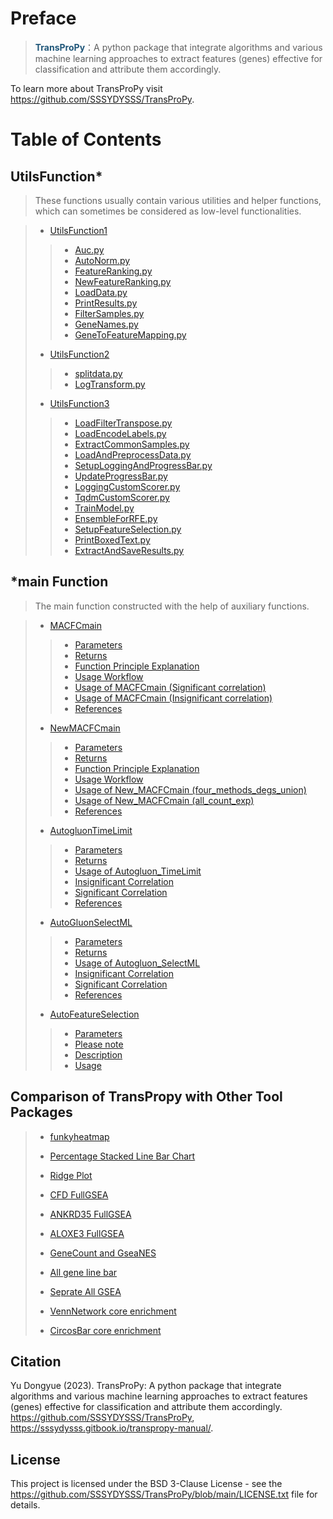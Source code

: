 # Preface {.unnumbered}

><b style="color: #1f5679;">TransProPy</b>：A python package that integrate algorithms and various machine learning approaches to extract features (genes) effective for classification and attribute them accordingly.

To learn more about TransProPy visit <https://github.com/SSSYDYSSS/TransProPy>.

# Table of Contents 

## UtilsFunction*

::: {.callout-note}
>These functions usually contain various utilities and helper functions, which can sometimes be considered as low-level functionalities.
:::

>
>* [UtilsFunction1](UtilsFunction1.html)
> 
>>* [Auc.py](#auc.py)
>>* [AutoNorm.py](#autonorm.py)
>>* [FeatureRanking.py](#featureranking.py)
>>* [NewFeatureRanking.py](#newfeatureranking.py)
>>* [LoadData.py](#loaddata.py)
>>* [PrintResults.py](#printresults.py)
>>* [FilterSamples.py](#filtersamples.py)
>>* [GeneNames.py](#genenames.py)
>>* [GeneToFeatureMapping.py](#genetofeaturemapping.py)
>
>* [UtilsFunction2](UtilsFunction2.html)
> 
>>* [splitdata.py](#splitdata.py)
>>* [LogTransform.py](#logtransform.py)
>
>* [UtilsFunction3](UtilsFunction3.html)
>
>>* [LoadFilterTranspose.py](#loadfiltertranspose.py)
>>* [LoadEncodeLabels.py](#loadencodelabels.py)
>>* [ExtractCommonSamples.py](#extractcommonsamples.py)
>>* [LoadAndPreprocessData.py](#loadandpreprocessdata.py)
>>* [SetupLoggingAndProgressBar.py](#setuploggingandprogressbar.py)
>>* [UpdateProgressBar.py](#updateprogressbar.py)
>>* [LoggingCustomScorer.py](#loggingcustomscorer.py)
>>* [TqdmCustomScorer.py](#tqdmcustomscorer.py)
>>* [TrainModel.py](#trainmodel.py)
>>* [EnsembleForRFE.py](#ensembleforrfe.py)
>>* [SetupFeatureSelection.py](#setupfeatureselection.py)
>>* [PrintBoxedText.py](#printboxedtext.py)
>>* [ExtractAndSaveResults.py](#extractandsaveresults.py)
>




## *main Function

::: {.callout-tip}
>The main function constructed with the help of auxiliary functions.
:::

>
>* [MACFCmain](MACFCmain.html)
>
>>* [Parameters](#parameters-a)
>>* [Returns](#returns-a)
>>* [Function Principle Explanation](#function-principle-explanation-a)
>>* [Usage Workflow](#usage-workflow-a)
>>* [Usage of MACFCmain (Significant correlation)](#usage-of-macfmain-significant-correlation)
>>* [Usage of MACFCmain (Insignificant correlation)](#usage-of-macfmain-insignificant-correlation)
>>* [References](#references-a)
>
>* [NewMACFCmain](NewMACFCmain.html)
>
>>* [Parameters](#parameters-b)
>>* [Returns](#returns-b)
>>* [Function Principle Explanation](#function-principle-explanation-b)
>>* [Usage Workflow](#usage-workflow-b)
>>* [Usage of New_MACFCmain (four_methods_degs_union)](#usage-of-new-macfcmain-four-methods-degs-union-b)
>>* [Usage of New_MACFCmain (all_count_exp)](#usage-of-new-macfcmain-all-count-exp-b)
>>* [References](#references-b)
> 
>* [AutogluonTimeLimit](AutogluonTimeLimit.html)
>
>>* [Parameters](#parameters-c)
>>* [Returns](#returns-c)
>>* [Usage of Autogluon_TimeLimit](#usage-of-autogluon-timelimit)
>>* [Insignificant Correlation](#insignificant-correlation-c)
>>* [Significant Correlation](#significant-correlation-c)
>>* [References](#references-c)
>  
>* [AutoGluonSelectML](AutoGluonSelectML.html)
>
>>* [Parameters](#parameters-d)
>>* [Returns](#returns-d)
>>* [Usage of Autogluon_SelectML](#usage-of-autogluon-selectml)
>>* [Insignificant Correlation](#insignificant-correlation-d)
>>* [Significant Correlation](#significant-correlation-d)
>>* [References](#references-d)
>   
>* [AutoFeatureSelection](AutoFeatureSelection.html)
>
>>* [Parameters](#parameters-f)
>>* [Please note](#please-note)
>>* [Description](#description)
>>* [Usage](#usage-multithreaded-computation-showprogress-false-njobs-1)
>


## Comparison of TransPropy with Other Tool Packages

>
>* [funkyheatmap](funkyheatmap.html)
>
>* [Percentage Stacked Line Bar Chart](Percentage Stacked Line Bar Chart.html)
> 
>* [Ridge Plot](Ridge Plot.html)
>  
>* [CFD FullGSEA](CFD FullGSEA.html)
>
>* [ANKRD35 FullGSEA](ANKRD35 FullGSEA.html)
>
>* [ALOXE3 FullGSEA](ALOXE3 FullGSEA.html)
>
>* [GeneCount and GseaNES](GeneCount and GseaNES.html)
>
>* [All gene line bar](All gene line bar.html)
> 
>* [Seprate All GSEA](Seprate All GSEA.html)
>  
>* [VennNetwork core enrichment](VennNetwork core enrichment.html)
>
>* [CircosBar core enrichment](CircosBar core enrichment.html)
>


## Citation
Yu Dongyue (2023). TransProPy: A python package that integrate algorithms and various machine learning approaches to extract features (genes) effective for classification and attribute them accordingly.
<https://github.com/SSSYDYSSS/TransProPy>, 
<https://sssydysss.gitbook.io/transpropy-manual/>.

## License
This project is licensed under the BSD 3-Clause License - see the <https://github.com/SSSYDYSSS/TransProPy/blob/main/LICENSE.txt> file for details.